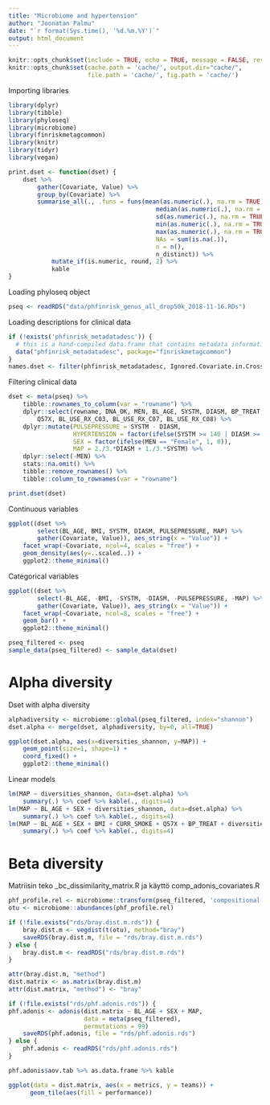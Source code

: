 ```yaml
---
title: "Microbiome and hypertension"
author: "Joonatan Palmu"
date: "`r format(Sys.time(), '%d.%m.%Y')`"
output: html_document
---
```


```r
knitr::opts_chunk$set(include = TRUE, echo = TRUE, message = FALSE, results='asis', cache=TRUE, warning=FALSE)
knitr::opts_chunk$set(cache.path = 'cache/', output.dir="cache/",
                      file.path = 'cache/', fig.path = 'cache/')
```

Importing libraries

```r

library(dplyr)
library(tibble)
library(phyloseq)
library(microbiome)
library(finriskmetagcommon)
library(knitr)
library(tidyr)
library(vegan)

```

```r

print.dset <- function(dset) {
    dset %>%
        gather(Covariate, Value) %>%
        group_by(Covariate) %>%
        summarise_all(., .funs = funs(mean(as.numeric(.), na.rm = TRUE),
                                         median(as.numeric(.), na.rm = TRUE),
                                         sd(as.numeric(.), na.rm = TRUE),
                                         min(as.numeric(.), na.rm = TRUE),
                                         max(as.numeric(.), na.rm = TRUE),
                                         NAs = sum(is.na(.)),
                                         n = n(),
                                         n_distinct)) %>%
            mutate_if(is.numeric, round, 2) %>%
            kable
}

```

Loading phyloseq object

```r

pseq <- readRDS("data/phfinrisk_genus_all_drop50k_2018-11-16.RDs")

```

Loading descriptions for clinical data


```r

if (!exists('phfinrisk_metadatadesc')) {
  # this is a hand-compiled data.frame that contains metadata information for variables utilized in our analyses
  data("phfinrisk_metadatadesc", package="finriskmetagcommon")
}
names.dset <- filter(phfinrisk_metadatadesc, Ignored.Covariate.in.Cross.Sectional.Analysis.Aaro20181115==0)

```

Filtering clinical data

```r

dset <- meta(pseq) %>%
    tibble::rownames_to_column(var = "rowname") %>%
    dplyr::select(rowname, DNA_OK, MEN, BL_AGE, SYSTM, DIASM, BP_TREAT, BMI, CURR_SMOKE, DIAB, BL_USE_RX_C09,
        Q57X, BL_USE_RX_C03, BL_USE_RX_C07, BL_USE_RX_C08) %>%
    dplyr::mutate(PULSEPRESSURE = SYSTM - DIASM,
                  HYPERTENSION = factor(ifelse(SYSTM >= 140 | DIASM >= 90 | BP_TREAT == 1, 1, 0)),
                  SEX = factor(ifelse(MEN == "Female", 1, 0)),
                  MAP = 2./3.*DIASM + 1./3.*SYSTM) %>%
    dplyr::select(-MEN) %>%
    stats::na.omit() %>%
    tibble::remove_rownames() %>%
    tibble::column_to_rownames(var = "rowname")

print.dset(dset)

```

Continuous variables

```r
ggplot((dset %>%
        select(BL_AGE, BMI, SYSTM, DIASM, PULSEPRESSURE, MAP) %>%
        gather(Covariate, Value)), aes_string(x = "Value")) +
    facet_wrap(~Covariate, ncol=4, scales = "free") +
    geom_density(aes(y=..scaled..)) + 
    ggplot2::theme_minimal() 
```

Categorical variables

```r
ggplot((dset %>%
        select(-BL_AGE, -BMI, -SYSTM, -DIASM, -PULSEPRESSURE, -MAP) %>%
        gather(Covariate, Value)), aes_string(x = "Value")) +
    facet_wrap(~Covariate, ncol=8, scales = "free") +
    geom_bar() + 
    ggplot2::theme_minimal() 
```

```r

pseq_filtered <- pseq
sample_data(pseq_filtered) <- sample_data(dset)

```

# Alpha diversity

Dset with alpha diversity

```r

alphadiversity <- microbiome::global(pseq_filtered, index="shannon")
dset.alpha <- merge(dset, alphadiversity, by=0, all=TRUE)

```

```r

ggplot(dset.alpha, aes(x=diversities_shannon, y=MAP)) +
    geom_point(size=1, shape=1) +
    coord_fixed() +
    ggplot2::theme_minimal() 
```

Linear models

```r
lm(MAP ~ diversities_shannon, data=dset.alpha) %>%
    summary(.) %>% coef %>% kable(., digits=4)
lm(MAP ~ BL_AGE + SEX + diversities_shannon, data=dset.alpha) %>%
    summary(.) %>% coef %>% kable(., digits=4)
lm(MAP ~ BL_AGE + SEX + BMI + CURR_SMOKE + Q57X + BP_TREAT + diversities_shannon, data=dset.alpha) %>%
    summary(.) %>% coef %>% kable(., digits=4)

```

# Beta diversity

Matriisin teko _bc_dissimilarity_matrix.R ja käyttö comp_adonis_covariates.R

```r

phf_profile.rel <- microbiome::transform(pseq_filtered, 'compositional')
otu <- microbiome::abundances(phf_profile.rel)

if (!file.exists("rds/bray.dist.m.rds")) {
    bray.dist.m <- vegdist(t(otu), method="bray")
    saveRDS(bray.dist.m, file = "rds/bray.dist.m.rds")
} else {
    bray.dist.m <- readRDS("rds/bray.dist.m.rds")
}

```

```r

attr(bray.dist.m, "method")
dist.matrix <- as.matrix(bray.dist.m)
attr(dist.matrix, "method") <- "bray"

if (!file.exists("rds/phf.adonis.rds")) {
phf.adonis <- adonis(dist.matrix ~ BL_AGE + SEX + MAP,
                     data = meta(pseq_filtered),
                     permutations = 99)
    saveRDS(phf.adonis, file = "rds/phf.adonis.rds")
} else {
    phf.adonis <- readRDS("rds/phf.adonis.rds")
}

phf.adonis$aov.tab %>% as.data.frame %>% kable

```

```r


ggplot(data = dist.matrix, aes(x = metrics, y = teams)) +
      geom_tile(aes(fill = performance)) 

```
